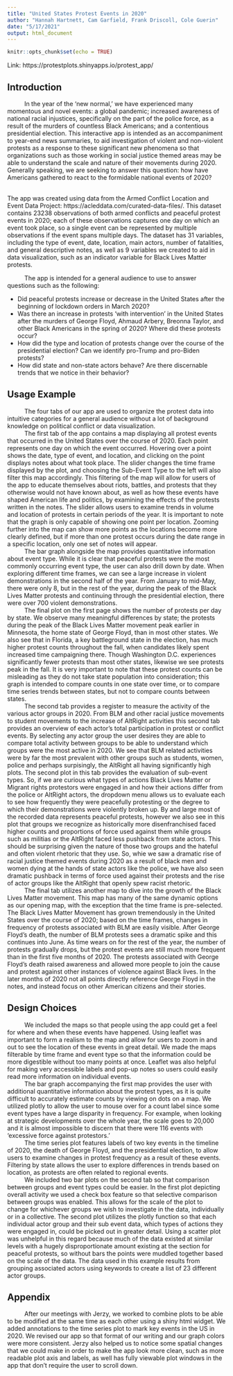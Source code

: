 ```yaml
---
title: "United States Protest Events in 2020"
author: "Hannah Hartnett, Cam Garfield, Frank Driscoll, Cole Guerin"
date: "5/17/2021"
output: html_document
---
```


```r
knitr::opts_chunk$set(echo = TRUE)
```

Link: https://protestplots.shinyapps.io/protest_app/

## Introduction

|           In the year of the 'new normal,' we have experienced many momentous and novel events: a global pandemic; increased awareness of national racial injustices, specifically on the part of the police force, as a result of the murders of countless Black Americans; and a contentious presidential election. This interactive app is intended as an accompaniment to year-end news summaries, to aid investigation of violent and non-violent protests as a response to these significant new phenomena so that organizations such as those working in social justice themed areas may be able to understand the scale and nature of their movements during 2020. Generally speaking, we are seeking to answer this question: how have Americans gathered to react to the formidable national events of 2020? 
</br>
The app was created using data from the Armed Conflict Location and Event Data Project: https://acleddata.com/curated-data-files/. This dataset contains 23238 observations of both armed conflicts and peaceful protest events in 2020; each of these observations captures one day on which an event took place, so a single event can be represented by multiple observations if the event spans multiple days. The dataset has 31 variables, including the type of event, date, location, main actors, number of fatalities, and general descriptive notes, as well as 9 variables we created to aid in data visualization, such as an indicator variable for Black Lives Matter protests.

|           The app is intended for a general audience to use to answer questions such as the following: 
* Did peaceful protests increase or decrease in the United States after the beginning of lockdown orders in March 2020?
* Was there an increase in protests 'with intervention' in the United States after the murders of George Floyd, Ahmaud Arbery, Breonna Taylor, and other Black Americans in the spring of 2020? Where did these protests occur?
* How did the type and location of protests change over the course of the presidential election? Can we identify pro-Trump and pro-Biden protests?
* How did state and non-state actors behave? Are there discernable trends that we notice in their behavior?

## Usage Example

|           The four tabs of our app are used to organize the protest data into intuitive categories for a general audience without a lot of background knowledge on political conflict or data visualization. 

|           The first tab of the app contains a map displaying all protest events that occurred in the United States over the course of 2020. Each point represents one day on which the event occurred. Hovering over a point shows the date, type of event, and location, and clicking on the point displays notes about what took place. The slider changes the time frame displayed by the plot, and choosing the Sub-Event Type to the left will also filter this map accordingly. This filtering of the map will allow for users of the app to educate themselves about riots, battles, and protests that they otherwise would not have known about, as well as how these events have shaped American life and politics, by examining the effects of the protests written in the notes. The slider allows users to examine trends in volume and location of protests in certain periods of the year. It is important to note that the graph is only capable of showing one point per location. Zooming further into the map can show more points as the locations become more clearly defined, but if more than one protest occurs during the date range in a specific location, only one set of notes will appear.
|           The bar graph alongside the map provides quantitative information about event type. While it is clear that peaceful protests were the most commonly occurring event type, the user can also drill down by date. When exploring different time frames, we can see a large increase in violent demonstrations in the second half of the year. From January to mid-May, there were only 8, but in the rest of the year, during the peak of the Black Lives Matter protests and continuing through the presidential election, there were over 700 violent demonstrations.
|           The final plot on the first page shows the number of protests per day by state. We observe many meaningful differences by state; the protests during the peak of the Black Lives Matter movement peak earlier in Minnesota, the home state of George Floyd, than in most other states. We also see that in Florida, a key battleground state in the election, has much higher protest counts throughout the fall, when candidates likely spent increased time campaigning there. Though Washington D.C. experiences significantly fewer protests than most other states, likewise we see protests peak in the fall. It is very important to note that these protest counts can be misleading as they do not take state population into consideration; this graph is intended to compare counts in one state over time, or to compare time series trends between states, but not to compare counts between states.

|           The second tab provides a register to measure the activity of the various actor groups in 2020. From BLM and other racial justice movements to student movements to the increase of AltRight activities this second tab provides an overview of each actor's total participation in protest or conflict events. By selecting any actor group the user desires they are able to compare total activity between groups to be able to understand which groups were the most active in 2020. We see that BLM related activities were by far the most prevalent with other groups such as students, women, police and perhaps surpisingly, the AltRight all having significantly high plots. The second plot in this tab provides the evaluation of sub-event types. So, if we are curious what types of actions Black Lives Matter or Migrant rights protestors were engaged in and how their actions differ from the police or AltRight actors, the dropdown menu allows us to evaluate each to see how frequently they were peacefully protesting or the degree to which their demonstrations were violently broken up. By and large most of the recorded data represents peaceful protests, however we also see in this plot that groups we recognize as historically more disenfranchised faced higher counts and proportions of force used against them while groups such as militias or the AltRight faced less pushback from state actors. This should be surprising given the nature of those two groups and the hateful and often violent rhetoric that they use. So, whie we saw a dramatic rise of racial justice themed events during 2020 as a result of black men and women dying at the hands of state actors like the police, we have also seen dramatic pushback in terms of force used against their protests and the rise of actor groups like the AltRight that openly spew racist rhetoric. 


|           The final tab utilizes another map to dive into the growth of the Black Lives Matter movement. This map has many of the same dynamic options as our opening map, with the exception that the time frame is pre-selected. The Black Lives Matter Movement has grown tremendously in the United States over the course of 2020; based on the time frames, changes in frequency of protests associated with BLM are easily visible. After George Floyd's death, the number of BLM protests sees a dramatic spike and this continues into June. As time wears on for the rest of the year, the number of protests gradually drops, but the protest events are still much more frequent than in the first five months of 2020. The protests associated with George Floyd's death raised awareness and allowed more people to join the cause and protest against other instances of violence against Black lives. In the later months of 2020 not all points directly reference George Floyd in the notes, and instead focus on other American citizens and their stories.

## Design Choices

|           We included the maps so that people using the app could get a feel for where and when these events have happened. Using leaflet was important to form a realism to the map and allow for users to zoom in and out to see the location of these events in great detail. We made the maps filterable by time frame and event type so that the information could be more digestible without too many points at once. Leaflet was also helpful for making very accessible labels and pop-up notes so users could easily read more information on individual events.
|           The bar graph accompanying the first map provides the user with additional quantitative information about the protest types, as it is quite difficult to accurately estimate counts by viewing on dots on a map. We utilized plotly to allow the user to mouse over for a count label since some event types have a large disparity in frequency. For example, when looking at strategic developments over the whole year, the scale goes to 20,000 and it is almost impossible to discern that there were 116 events with 'excessive force against protestors.'
|           The time series plot features labels of two key events in the timeline of 2020, the death of George Floyd, and the presidential election, to allow users to examine changes in protest frequency as a result of these events. Filtering by state allows the user to explore differences in trends based on location, as protests are often related to regional events.
|           We included two bar plots on the second tab so that comparison between groups and event types could be easier. In the first plot depicting overall activity we used a check box feature so that selective comparison between groups was enabled. This allows for the scale of the plot to change for whichever groups we wish to investigate in the data, individually or in a collective. The second plot utilizes the plotly function so that each individual actor group and their sub event data, which types of actions they were engaged in, could be picked out in greater detail. Using a scatter plot was unhelpful in this regard because much of the data existed at similar levels with a hugely disproportionate amount existing at the section for peaceful protests, so without bars the points were muddled together based on the scale of the data. The data used in this example results from grouping associated actors using keywords to create a list of 23 different actor groups.

## Appendix

|           After our meetings with Jerzy, we worked to combine plots to be able to be modified at the same time as each other using a shiny html widget. We added annotations to the time series plot to mark key events in the US in 2020. We revised our app so that format of our writing and our graph colors were more consistent. Jerzy also helped us to notice some spatial changes that we could make in order to make the app look more clean, such as more readable plot axis and labels, as well has fully viewable plot windows in the app that don't require the user to scroll down.
